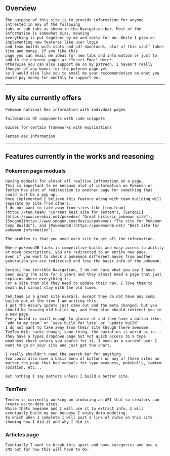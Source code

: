 ## Overview

    The purpose of this site is to provide information for anyone intrested in any of the following
    tabs or sub tabs as shown in the Navigation bar. Most of the information is somewhat bias, meaning
    everything is put together by me and sorta for me. While I plan on implementing new features like user login
    and team builds with stats and pdf downloads, alot of this stuff takes time and money. If you like this
    page you can email me ideas for new tabs and information or just to add to the current pages at *Insert Email Here*.
    Otherwise you can also support me on my patreon, I haven't really thought of any bonus for the pateron page yet
    so I would also like you to email me your recommendation on what you would pay money for monthly to support me.

---

## My site currently offers

    Pokemon national Dex information with indivdual pages 

    Tailwindcss UI components with code snippets

    Guides for certain frameworks with explinations

    Temtem dex information

---

## Features currently in the works and reasoning

### Pokemon page moduals

    Having moduals for almsot all realtive infromation on a page.
    This is important to me because alot of information on Pokemon or TemTem has alot of redirection to another page for something that could just be a pop up.
    Once implemented I believe this feature along with team building will seperate my site from others.
    I do not want to take away from sites like [tem.team](https://tem.team/ "Current best site for Temtem"), [Serebii](https://www.serebii.net/pokedex/ "Great historic pokemon site"), [Smogon](https://www.smogon.com/dex/ss/pokemon/ "The site for Pokemon Comp Builds"), and [PokemonDB](https://pokemondb.net/ "Best site for pokemon information").
    
    The problem is that you need each site to get all the information.
    
    Where pokemonDB lacks is competitive builds and easy access to ability or move descriptions, you are redirected to an entire new page.
    Even if you want to check a pokemons different moves from another generation you are redirected and lose the basic info of the pokemon.
    
    Serebii has terrible Navigation, I do not care what you say I have been using the site for 5 years and they almost need a page that just explains where everything is.
    For a site that old they need to update their nav, I love them to death but cannot stay with the old times.

    tem.team is a great site overall, except they do not have any comp builds out at the time I am writing this.
    I get the Asbury update just came out and the meta changed, but you should be leaving old builds up, and they also should redirect you to a new page.
    Every build is small enough to glance at and then have a button like, `add to my team` or `save build for late` or `update build`.
    I do not want to take away from their site though there awesome.
    TemTem Wiki sucks though, same thing, the naviation is werid as in...
    They have a types dropdown page but not quick access to a type weakness chart unless you search for it, I mean as a current user I want to go on your site and just get the chart.
    
    I really shouldn't need the search bar for anything.
    You could also have a basic menu of buttons on any of these sites no matter the page that had moduals for type weakness, pokeballs, temtem location, etc...

    But nothing I say matters unless I build a better site.

### TemTem

    Temtem is currently working on producing an API that so creators can create up-to-date sites. 
    While thats awesome and I will use it to extract info, I will eventually build my own because I enjoy data modeling.
    To which when I complete I will post a link of video on this site showing how I did it and why I did it.

### Articles page

    Eventually I want to break this apart and have categories and use a CMS but for now this will have to do.
